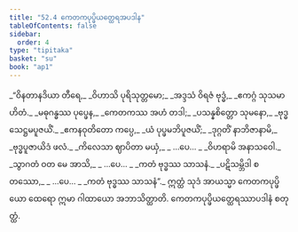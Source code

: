 ```yaml
---
title: "52.4 ကေတကပုပ္ဖိယတ္ထေရအပဒါန"
tableOfContents: false
sidebar:
  order: 4
type: "tipitaka"
basket: "su"
book: "ap1"
---
```



<DynamicBreadcrumb />

<Division number="17" book="ap1" e="ch" v="20" p="430">

<Paragraph number="6713" type="verses" book="ap1">
_“ဝိနတာနဒိယာ တီရေ,_  
_ဝိဟာသိ ပုရိသုတ္တမော;_  
_အဒ္ဒသံ ဝိရဇံ ဗုဒ္ဓံ,_  
_ဧကဂ္ဂံ သုသမာဟိတံ._  

</Paragraph>

</Division>
<Division number="18" book="ap1" e="ch" v="20" p="430">

<Paragraph number="6714" type="verses" book="ap1">
_မဓုဂန္ဓဿ ပုပ္ဖေန,_  
_ကေတကဿ အဟံ တဒါ;_  
_ပသန္နစိတ္တော သုမနော,_  
_ဗုဒ္ဓသေဋ္ဌမပူဇယိံ._  

</Paragraph>

</Division>
<Division number="19" book="ap1" e="ch" v="20" p="430">

<Paragraph number="6715" type="verses" book="ap1">
_ဧကနဝုတိတော ကပ္ပေ,_  
_ယံ ပုပ္ဖမဘိပူဇယိံ;_  
_ဒုဂ္ဂတိံ နာဘိဇာနာမိ,_  
_ဗုဒ္ဓပူဇာယိဒံ ဖလံ._  

</Paragraph>

</Division>
<Division number="20" book="ap1" e="ch" v="20" p="430">

<Paragraph number="6716" type="verses" book="ap1">
_ကိလေသာ ဈာပိတာ မယှံ,_  
_ …ပေ… _  
_ဝိဟရာမိ အနာသဝေါ._  

</Paragraph>

</Division>
<Division number="21" book="ap1" e="ch" v="20" p="430">

<Paragraph number="6717" type="verses" book="ap1">
_သွာဂတံ ဝတ မေ အာသိ,_  
_ …ပေ… _  
_ကတံ ဗုဒ္ဓဿ သာသနံ._  

</Paragraph>

</Division>
<Division number="22" book="ap1" e="ch" v="20" p="430">

<Paragraph number="6718" type="verses" book="ap1">
_ပဋိသမ္ဘိဒါ စတဿော,_  
_ …ပေ… _  
_ကတံ ဗုဒ္ဓဿ သာသနံ”._  

</Paragraph>

<Paragraph number="6719" book="ap1">
ဣတ္ထံ သုဒံ အာယသ္မာ ကေတကပုပ္ဖိယော ထေရော ဣမာ ဂါထာယော အဘာသိတ္ထာတိ.

</Paragraph>
</Division>

<Paragraph number="6720" type="center" book="ap1">
ကေတကပုပ္ဖိယတ္ထေရဿာပဒါနံ စတုတ္ထံ.
</Paragraph>